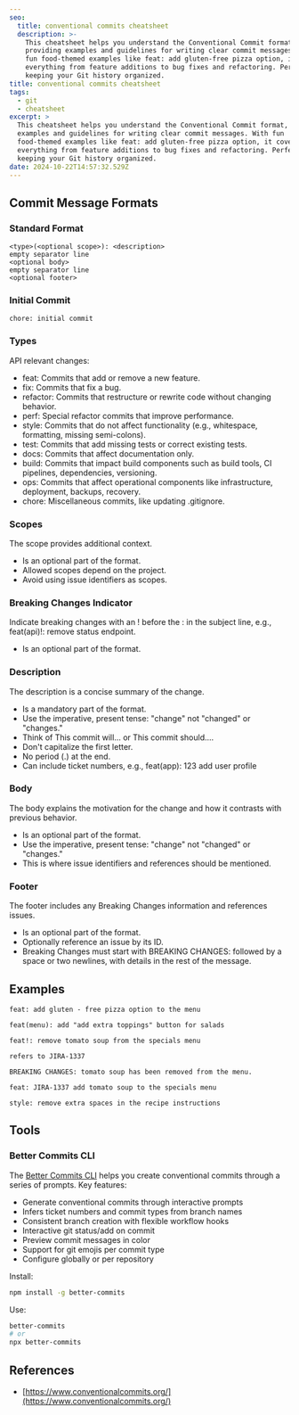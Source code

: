 ```yaml
---
seo:
  title: conventional commits cheatsheet
  description: >-
    This cheatsheet helps you understand the Conventional Commit format,
    providing examples and guidelines for writing clear commit messages. With
    fun food-themed examples like feat: add gluten-free pizza option, it covers
    everything from feature additions to bug fixes and refactoring. Perfect for
    keeping your Git history organized.
title: conventional commits cheatsheet
tags:
  - git
  - cheatsheet
excerpt: >
  This cheatsheet helps you understand the Conventional Commit format, providing
  examples and guidelines for writing clear commit messages. With fun
  food-themed examples like feat: add gluten-free pizza option, it covers
  everything from feature additions to bug fixes and refactoring. Perfect for
  keeping your Git history organized.
date: 2024-10-22T14:57:32.529Z
---
```


## Commit Message Formats

### Standard Format

```
<type>(<optional scope>): <description>
empty separator line
<optional body>
empty separator line
<optional footer>
```

### Initial Commit

```
chore: initial commit
```

### Types

API relevant changes:

- feat: Commits that add or remove a new feature.
- fix: Commits that fix a bug.
- refactor: Commits that restructure or rewrite code without changing behavior.
- perf: Special refactor commits that improve performance.
- style: Commits that do not affect functionality (e.g., whitespace, formatting, missing semi-colons).
- test: Commits that add missing tests or correct existing tests.
- docs: Commits that affect documentation only.
- build: Commits that impact build components such as build tools, CI pipelines, dependencies, versioning.
- ops: Commits that affect operational components like infrastructure, deployment, backups, recovery.
- chore: Miscellaneous commits, like updating .gitignore.

### Scopes

The scope provides additional context.

- Is an optional part of the format.
- Allowed scopes depend on the project.
- Avoid using issue identifiers as scopes.

### Breaking Changes Indicator

Indicate breaking changes with an ! before the : in the subject line, e.g., feat(api)!: remove status endpoint.

- Is an optional part of the format.

### Description

The description is a concise summary of the change.

- Is a mandatory part of the format.
- Use the imperative, present tense: "change" not "changed" or "changes."
- Think of This commit will... or This commit should....
- Don't capitalize the first letter.
- No period (.) at the end.
- Can include ticket numbers, e.g., feat(app): 123 add user profile

### Body

The body explains the motivation for the change and how it contrasts with previous behavior.

- Is an optional part of the format.
- Use the imperative, present tense: "change" not "changed" or "changes."
- This is where issue identifiers and references should be mentioned.

### Footer

The footer includes any Breaking Changes information and references issues.

- Is an optional part of the format.
- Optionally reference an issue by its ID.
- Breaking Changes must start with BREAKING CHANGES: followed by a space or two newlines, with details in the rest of the message.

## Examples

```
feat: add gluten - free pizza option to the menu
```

```
feat(menu): add "add extra toppings" button for salads
```

```
feat!: remove tomato soup from the specials menu

refers to JIRA-1337

BREAKING CHANGES: tomato soup has been removed from the menu.
```

```
feat: JIRA-1337 add tomato soup to the specials menu
```

```
style: remove extra spaces in the recipe instructions
```

## Tools

### Better Commits CLI

The [Better Commits CLI](https://github.com/Everduin94/better-commits) helps you create conventional commits through a series of prompts. Key features:

- Generate conventional commits through interactive prompts
- Infers ticket numbers and commit types from branch names
- Consistent branch creation with flexible workflow hooks
- Interactive git status/add on commit
- Preview commit messages in color
- Support for git emojis per commit type
- Configure globally or per repository

Install:

```bash
npm install -g better-commits
```

Use:

```bash
better-commits
# or
npx better-commits
```

## References

- [https://www.conventionalcommits.org/](https://www.conventionalcommits.org/)
